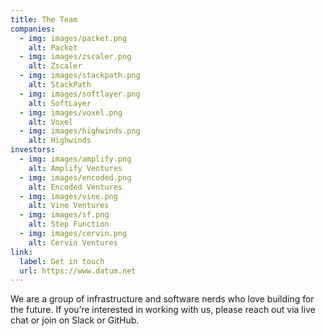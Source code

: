 ```yaml
---
title: The Team
companies:
  - img: images/packet.png
    alt: Packet
  - img: images/zscaler.png
    alt: Zscaler
  - img: images/stackpath.png
    alt: StackPath
  - img: images/softlayer.png
    alt: SoftLayer
  - img: images/voxel.png
    alt: Voxel
  - img: images/highwinds.png
    alt: Highwinds
investors:
  - img: images/amplify.png
    alt: Amplify Ventures
  - img: images/encoded.png
    alt: Encoded Ventures
  - img: images/vine.png
    alt: Vine Ventures
  - img: images/sf.png
    alt: Step Function
  - img: images/cervin.png
    alt: Cervin Ventures
link:
  label: Get in touch
  url: https://www.datum.net
---
```


We are a group of infrastructure and software nerds who love building for the future. If you’re interested in working with us, please reach out via live chat or join on Slack or GitHub.
